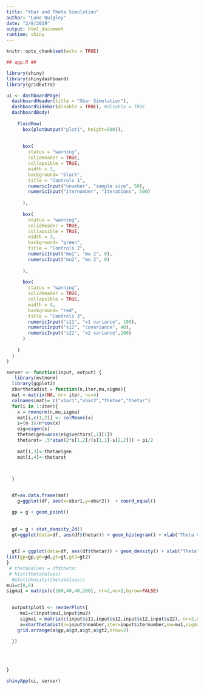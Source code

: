 ```yaml
---
title: "Xbar and Theta Simulation"
author: "Lane Quigley"
date: "2/8/2019"
output: html_document
runtime: shiny
---
```


```r
knitr::opts_chunk$set(echo = TRUE)
```

```r
## app.R ##

library(shiny)
library(shinydashboard)
library(gridExtra)

ui <- dashboardPage( 
  dashboardHeader(title = "Xbar Simulation"),
  dashboardSidebar(disable = TRUE), #disable = TRUE
  dashboardBody( 
    
    fluidRow(
      box(plotOutput("plot1", height=500)),
      
      
      box(
        status = "warning",
        solidHeader = TRUE,
        collapsible = TRUE,
        width = 3,
        background= "black",
        title = "Controls 1",
        numericInput("nnumber", "sample size", 50),
        numericInput("iternumber", "Iterations", 500)
        
      ),
      
      box(
        status = "warning",
        solidHeader = TRUE,
        collapsible = TRUE,
        width = 3,
        background= "green",
        title = "Controls 2",
        numericInput("mu1", "mu 2", 0),
        numericInput("mu2", "mu 2", 0)
        
      ),
    
      box(
        status = "warning",
        solidHeader = TRUE,
        collapsible = TRUE,
        width = 4,
        background= "red",
        title = "Controls 3",
        numericInput("s11", "x1 variance", 100),
        numericInput("s12", "covariance", 40),
        numericInput("s22", "x2 variance",200)
      )
    
    )
  )
)

server <- function(input, output) { 
   library(mvtnorm)
  library(ggplot2)
  xbarthetadist = function(n,iter,mu,sigma){
  mat = matrix(NA, nr= iter, nc=4)
  colnames(mat)= c("xbar1","xbar2","thetae","thetar")
  for(i in 1:iter){
    x = rmvnorm(n,mu,sigma)
    mat[i,c(1,2)] <- colMeans(x)
    s=(n-1)/n*cov(x)
    eig=eigen(s)
    thetaeigen=acos(eig$vectors[,1][1])
    thetarot= .5*atan(2*s[1,2]/(s[1,1]-s[2,2])) + pi/2
    
    mat[i,3]<-thetaeigen
    mat[i,4]<-thetarot
   


  }


  df=as.data.frame(mat)
    g=ggplot(df, aes(x=xbar1,y=xbar2))  + coord_equal()

  gp = g + geom_point() 
  
  
  gd = g + stat_density_2d()
  gt=ggplot(data=df, aes(df$thetar)) + geom_histogram() + xlab("Theta Value")
  

  gt2 = ggplot(data=df, aes(df$thetar)) + geom_density() + xlab("Theta")
list(gp=gp,gd=gd,gt=gt,gt2=gt2)
}
 # thetaValues = df$theta;
 # hist(thetaValues)
  #plot(density(thetaValues))
mu1=c(0,0)
sigma1 = matrix(c(100,40,40,200), nr=2,nc=2,byrow=FALSE)

  
  output$plot1 <- renderPlot({
     mu1=c(input$mu1,input$mu2)
     sigma1 = matrix(c(input$s11,input$s12,input$s12,input$s22), nr=2,nc=2,byrow=FALSE)
     a=xbarthetadist(n=input$nnumber,iter=input$iternumber,mu=mu1,sigma=sigma1)
    grid.arrange(a$gp,a$gd,a$gt,a$gt2,nrow=2)
   
  })
  
 
  
  
}  

shinyApp(ui, server)
```

